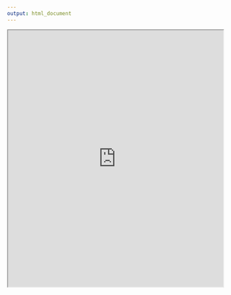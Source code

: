 ```yaml
---
output: html_document
---
```


<iframe src="https://plugin.routeyou.com/routeviewer/free/?language=nl&amp;params.route.id=4787155" width="100%" height="600"></iframe>
